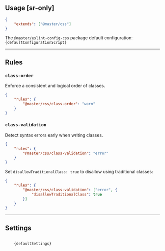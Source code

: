 
## Usage [sr-only]

```json name=.eslintrc.json
{
    "extends": ["@master/css"]
}
```
The `@master/eslint-config-css` package default configuration:
<Code lang="js">
    {defaultConfigurationScript}
</Code>

---

## Rules
### `class-order`
Enforce a consistent and logical order of classes.
```json name=.eslintrc.json
{
    "rules": {
        "@master/css/class-order": "warn"
    }
}
```

### `class-validation`
Detect syntax errors early when writing classes.
```json name=.eslintrc.json
{
    "rules": {
        "@master/css/class-validation": "error"
    }
}
```
Set `disallowTraditionalClass: true` to disallow using traditional classes:
```json name=.eslintrc.json
{
    "rules": {
        "@master/css/class-validation": ["error", {
            "disallowTraditionalClass": true
        }]
    }
}
```

---

## Settings
<Code lang="js">
    {defaultSettings}
</Code>